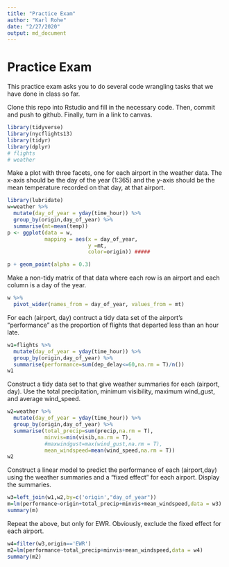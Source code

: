 ```yaml
---
title: "Practice Exam"
author: "Karl Rohe"
date: "2/27/2020"
output: md_document
---
```


# Practice Exam

This practice exam asks you to do several code wrangling tasks that we have done in class so far. 

Clone this repo into Rstudio and fill in the necessary code.  Then, commit and push to github.  Finally, turn in a link to canvas. 



```r
library(tidyverse)
library(nycflights13)
library(tidyr)
library(dplyr)
# flights
# weather
```


Make a plot with three facets, one for each airport in the weather data.  The x-axis should be the day of the year (1:365) and the y-axis should be the mean temperature recorded on that day, at that airport.
```r
library(lubridate)
w=weather %>% 
  mutate(day_of_year = yday(time_hour)) %>% 
  group_by(origin,day_of_year) %>% 
  summarise(mt=mean(temp))
p <- ggplot(data = w,
            mapping = aes(x = day_of_year,
                          y =mt,
                          color=origin)) #####

p + geom_point(alpha = 0.3)
```


Make a non-tidy matrix of that data where each row is an airport and each column is a day of the year.  

```r
w %>%
  pivot_wider(names_from = day_of_year, values_from = mt)

```


For each (airport, day) contruct a tidy data set of the airport's "performance" as the proportion of flights that departed less than an hour late. 
```r
w1=flights %>% 
  mutate(day_of_year = yday(time_hour)) %>% 
  group_by(origin,day_of_year) %>% 
  summarise(performance=sum(dep_delay<=60,na.rm = T)/n())
w1
```

Construct a tidy data set to that give weather summaries for each (airport, day).  Use the total precipitation, minimum visibility, maximum wind_gust, and average wind_speed.  
```r
w2=weather %>% 
  mutate(day_of_year = yday(time_hour)) %>% 
  group_by(origin,day_of_year) %>% 
  summarise(total_precip=sum(precip,na.rm = T),
            minvis=min(visib,na.rm = T),
            #maxwindgust=max(wind_gust,na.rm = T),
            mean_windspeed=mean(wind_speed,na.rm = T))
w2

```

Construct a linear model to predict the performance of each (airport,day) using the weather summaries and a "fixed effect" for each airport.  Display the summaries.  
```r
w3=left_join(w1,w2,by=c('origin',"day_of_year"))
m=lm(performance~origin+total_precip+minvis+mean_windspeed,data = w3)
summary(m)
```

Repeat the above, but only for EWR.  Obviously, exclude the fixed effect for each airport.
```r
w4=filter(w3,origin=='EWR')
m2=lm(performance~total_precip+minvis+mean_windspeed,data = w4)
summary(m2)
```